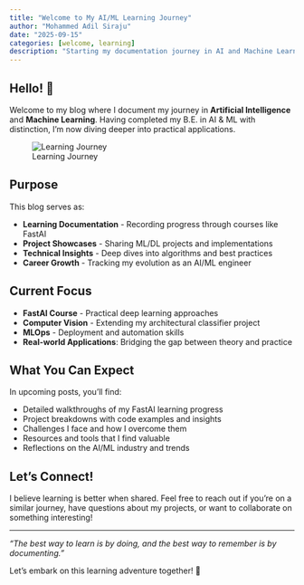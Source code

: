 ```yaml
---
title: "Welcome to My AI/ML Learning Journey"
author: "Mohammed Adil Siraju"
date: "2025-09-15"
categories: [welcome, learning]
description: "Starting my documentation journey in AI and Machine Learning"
---
```


## Hello! 👋

Welcome to my blog where I document my journey in **Artificial Intelligence** and **Machine Learning**. Having completed my B.E. in AI & ML with distinction, I'm now diving deeper into practical applications.

![Learning Journey](thumbnail.jpg)

## Purpose

This blog serves as:

- **Learning Documentation** - Recording progress through courses like FastAI
- **Project Showcases** - Sharing ML/DL projects and implementations  
- **Technical Insights** - Deep dives into algorithms and best practices
- **Career Growth** - Tracking my evolution as an AI/ML engineer

## Current Focus

- **FastAI Course** - Practical deep learning approaches
- **Computer Vision** - Extending my architectural classifier project
- **MLOps** - Deployment and automation skills
- **Real-world Applications**: Bridging the gap between theory and practice

## What You Can Expect

In upcoming posts, you'll find:

- Detailed walkthroughs of my FastAI learning progress
- Project breakdowns with code examples and insights
- Challenges I face and how I overcome them
- Resources and tools that I find valuable
- Reflections on the AI/ML industry and trends

## Let's Connect!

I believe learning is better when shared. Feel free to reach out if you're on a similar journey, have questions about my projects, or want to collaborate on something interesting!

---

*"The best way to learn is by doing, and the best way to remember is by documenting."*

Let's embark on this learning adventure together! 🚀
